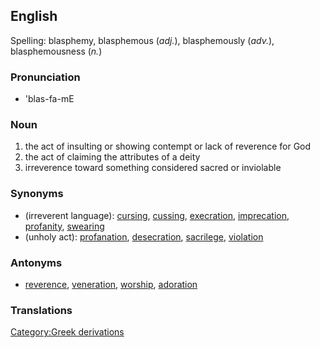 ==English==
Spelling: blasphemy, blasphemous (''adj.''), blasphemously (''adv.''), blasphemousness (''n.'')
===Pronunciation===
* 'blas-fa-mE
===Noun===
#the act of insulting or showing contempt or lack of reverence for God
#the act of claiming the attributes of a deity
#irreverence toward something considered sacred or inviolable
===Synonyms===
*(irreverent language): [[curse|cursing]], [[cuss|cussing]], [[execration]], [[imprecation]], [[profanity]], [[swear|swearing]]
*(unholy act): [[profanation]], [[desecration]], [[sacrilege]], [[violation]]

===Antonyms===
*[[reverence]], [[veneration]], [[worship]], [[adoration]]
===Translations===
[[Category:Greek derivations]]